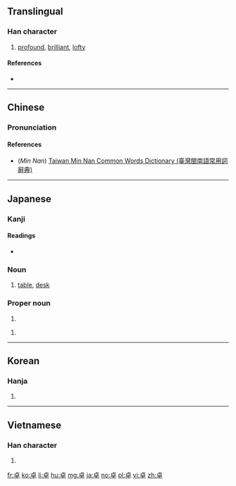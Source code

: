 ==Translingual==

===Han character===
{{Han char|rn=24|rad=十|as=06|sn=8|four=2140<sub>6</sub>|canj=卜日十 (YAJ)|ids=⿱[[卜|⺊]][[早]]}}

# [[profound]], [[brilliant]], [[lofty]]

====References====
* {{Han ref|kx=0156.290|dkj=02741|dj=0356.200|hdz=10061.060|uh=5353|ud=21331|bh=A8F4|bd=43252}}

----

==Chinese==
{{zh-forms}}

===Pronunciation===
{{zh-pron
|m=zhuō,chán,shàn
|c=ceok3
|h=
|mn=toh/tok
|mn_note=toh - vernacular, tok - literary
|w=
|mc=y
|oc=y
|ma=|ma2=
|cat=a}}

====References====
* (''Min Nan'') [http://twblg.dict.edu.tw/holodict_new/index.html Taiwan Min Nan Common Words Dictionary (臺灣閩南語常用詞辭典)]

----

==Japanese==

===Kanji===
{{ja-kanji|grade=c|rs=十06}}

====Readings====
* {{ja-readings|on=[[たく]] (taku)|kun=[[すぐれる]] (sugureru)}}

{{ja-kanjitab|たく|yomi=o}}

===Noun===
{{ja-noun|たく}}

# [[table]], [[desk]]

===Proper noun===
{{ja-pos|proper|たかし}}

# {{given name|male|lang=ja|sort=たかし}}

{{ja-pos|proper|すぐる}}

# {{given name|male|lang=ja|sort=すぐる}}

----

==Korean==

===Hanja===
{{ko-hanja|hangeul=탁|rv=tak|mr=t'ak}}

# {{defn|lang=ko|sort=十06}}

----

==Vietnamese==

===Han character===
{{vi-hantu|[[trác]], [[chác]], [[giạt]]|rs=十06}}

# {{defn|lang=vi|sort=十06}}

[[fr:卓]]
[[ko:卓]]
[[li:卓]]
[[hu:卓]]
[[mg:卓]]
[[ja:卓]]
[[no:卓]]
[[pl:卓]]
[[vi:卓]]
[[zh:卓]]